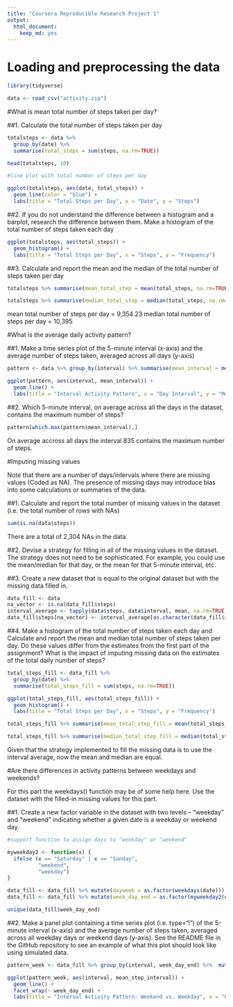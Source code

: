 ```yaml
---
title: "Coursera Reproducible Research Project 1"
output: 
  html_document:
    keep_md: yes
---
```

  
# Loading and preprocessing the data

```r

library(tidyverse)

data <- read_csv("activity.zip")

```


#What is mean total number of steps taken per day?

##1. Calculate the total number of steps taken per day

```r

totalsteps <- data %>% 
  group_by(date) %>% 
  summarise(total_steps = sum(steps, na.rm=TRUE))

head(totalsteps, 10)

#line plot with total number of steps per day

ggplot(totalsteps, aes(date, total_steps)) +
  geom_line(color = "blue") +
  labs(title = "Total Steps per Day", x = "Date", y = "Steps")

```


##2. If you do not understand the difference between a histogram and a barplot, research the difference between them. Make a histogram of the total number of steps taken each day

```r

ggplot(totalsteps, aes(total_steps)) +
  geom_histogram() +
  labs(title = "Total Steps per Day", x = "Steps", y = "Frequency")

```


##3. Calculate and report the mean and the median of the total number of steps taken per day

```r

totalsteps %>% summarise(mean_total_step = mean(total_steps, na.rm=TRUE))

totalsteps %>% summarise(median_total_step = median(total_steps, na.rm=TRUE))

```

mean total number of steps per day = 9,354.23
median total number of steps per day = 10,395


#What is the average daily activity pattern?

##1. Make a time series plot of the 5-minute interval (x-axis) and the average number of steps taken, averaged across all days (y-axis)

```r

pattern <- data %>% group_by(interval) %>% summarise(mean_interval = mean(steps, na.rm = TRUE))

ggplot(pattern, aes(interval, mean_interval)) +
  geom_line() +
  labs(title = "Interval Activity Pattern", x = "Day Interval", y = "Mean Steps")

```


##2. Which 5-minute interval, on average across all the days in the dataset, contains the maximum number of steps?

```r

pattern[which.max(pattern$mean_interval),]

```

On average accross all days the interval 835 contains the maximum number of steps.

#Imputing missing values

Note that there are a number of days/intervals where there are missing values (Coded as NA). The presence of missing days may introduce bias into some calculations or summaries of the data.

##1. Calculate and report the total number of missing values in the dataset (i.e. the total number of rows with NAs)

```r

sum(is.na(data$steps))

```

There are a total of 2,304 NAs in the data.

##2. Devise a strategy for filling in all of the missing values in the dataset. The strategy does not need to be sophisticated. For example, you could use the mean/median for that day, or the mean for that 5-minute interval, etc.

##3. Create a new dataset that is equal to the original dataset but with the missing data filled in.

```r

data_fill <- data
na_vector <- is.na(data_fill$steps)
interval_average <- tapply(data$steps, data$interval, mean, na.rm=TRUE, simplify=T)
data_fill$steps[na_vector] <- interval_average[as.character(data_fill$interval[na_vector])]

```

##4. Make a histogram of the total number of steps taken each day and Calculate and report the mean and median total number of steps taken per day. Do these values differ from the estimates from the first part of the assignment? What is the impact of imputing missing data on the estimates of the total daily number of steps?

```r

total_steps_fill <- data_fill %>% 
  group_by(date) %>% 
  summarise(total_steps_fill = sum(steps, na.rm=TRUE))

ggplot(total_steps_fill, aes(total_steps_fill)) +
  geom_histogram() +
  labs(title = "Total Steps per Day", x = "Steps", y = "Frequency")

total_steps_fill %>% summarise(mean_total_step_fill = mean(total_steps_fill, na.rm=TRUE))

total_steps_fill %>% summarise(median_total_step_fill = median(total_steps_fill, na.rm=TRUE))

```

Given that the strategy implemented to fill the missing data is to use the interval average, now the mean and median are equal.


#Are there differences in activity patterns between weekdays and weekends?

For this part the weekdays() function may be of some help here. Use the dataset with the filled-in missing values for this part.

##1. Create a new factor variable in the dataset with two levels – “weekday” and “weekend” indicating whether a given date is a weekday or weekend day.

```r

#support function to assign days to "weekday" or "weekend"

myweekday2 <- function(x) {
  ifelse (x == "Saturday" | x == "Sunday", 
          "weekend", 
          "weekday")
}

data_fill <- data_fill %>% mutate(dayweek = as.factor(weekdays(date)))
data_fill <- data_fill %>% mutate(week_day_end = as.factor(myweekday2(dayweek)))

unique(data_fill$week_day_end)

```

##2. Make a panel plot containing a time series plot (i.e. type="l") of the 5-minute interval (x-axis) and the average number of steps taken, averaged across all weekday days or weekend days (y-axis). See the README file in the GitHub repository to see an example of what this plot should look like using simulated data.

```r

pattern_week <- data_fill %>% group_by(interval, week_day_end) %>%  mutate(mean_step_interval = mean(steps))

ggplot(pattern_week, aes(interval, mean_step_interval)) +
  geom_line() +
  facet_wrap(~ week_day_end) +
  labs(title = "Interval Activity Pattern: Weekend vs. Weekday", x = "Day Interval", y = "Mean Steps")

```

